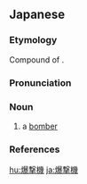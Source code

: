 {{also|爆擊機}}
==Japanese==
{{ja-kanjitab|yomi=on|ばく|げき|き}}

===Etymology===
Compound of {{compound|lang=ja|sort=はくげきき'|爆撃|tr1=bakugeki|t1=bombing|機|tr2=ki|t2=machine|pos2=short for {{ja-l|飛行機}} ''hikōki'', “airplane”}}.

===Pronunciation===
{{ja-pron|yomi=on|ばくげきき|acc=4|acc_ref=DJR|acc2=3|acc2_ref=DJR}}

===Noun===
{{ja-noun|ばくげきき}}

# a [[bomber]] {{qualifier|airplane}}

===References===
<references/>

[[hu:爆撃機]]
[[ja:爆撃機]]